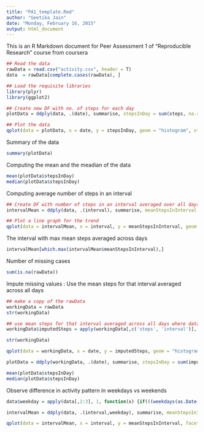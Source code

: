 ```yaml
---
title: "PA1_template.Rmd"
author: "Geetika Jain"
date: "Monday, February 16, 2015"
output: html_document
---
```


This is an R Markdown document for Peer Assessment 1 of "Reproducible Research" course from coursera

```r

## Read the data
rawData = read.csv("activity.csv", header = T)
data  = rawData[complete.cases(rawData), ]

## Load the requisite libraries
library(plyr)
library(ggplot2)

## Create new DF with no. of steps for each day
plotData = ddply(data, .(date), summarise, stepsInDay = sum(steps, na.rm = T))

## Plot the data
qplot(data = plotData, x = date, y = stepsInDay, geom = "histogram", stat = "identity")
```

Summary of the  data
```r
summary(plotData)
```


Computing the mean and the meadian of the data
```r
mean(plotData$stepsInDay)
median(plotData$stepsInDay)
```

Computing average number of steps in an interval
```r

## Create DF with number of steps in an interval averaged over all days
intervalMean = ddply(data, .(interval), summarise, meanStepsInInterval = mean(steps))

## Plot a line graph for the trend
qplot(data = intervalMean, x = interval, y = meanStepsInInterval, geom = "line", stat = "identity")
```


The interval with max mean steps averaged across days
```r
intervalMean[which.max(intervalMean$meanStepsInInterval),]
```

Number of missing cases
```r
sum(is.na(rawData))
```

Impute missing values : Use the mean steps for that interval averaged across all days
```r
## make a copy of the rawData
workingData = rawData
str(workingData)

## use mean steps for that interval averaged across all days where data is not available
workingData$imputedSteps = apply(workingData[,c('steps', 'interval')], 1, function(x) {if(is.na(x[1]))  intervalMean[which(intervalMean$interval == x[2]), 2]  else x[1]})

str(workingData)

qplot(data = workingData, x = date, y = imputedSteps, geom = "histogram", stat = "identity")

plotData = ddply(workingData, .(date), summarise, stepsInDay = sum(imputedSteps, na.rm = T))

mean(plotData$stepsInDay)
median(plotData$stepsInDay)
```

Observe difference in activity pattern in weekdays vs weekends
```r
data$weekday = apply(data[,2:3], 1, function(x) {if(((weekdays(as.Date(x[1]))) == "Saturday") || (weekdays(as.Date(x[1])) == "Sunday"))  "Weekend"  else  "Weekday"})

intervalMean = ddply(data, .(interval,weekday), summarise, meanStepsInInterval = mean(steps, na.rm = T))

qplot(data = intervalMean, x = interval, y = meanStepsInInterval, facets = weekday ~ . , geom = "line", stat = "identity", xlab = "Interval", ylab = "Number of steps")
```


